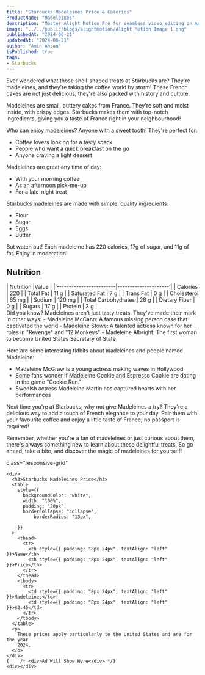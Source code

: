 ```yaml
---
title: "Starbucks Madeleines Price & Calories"
ProductName: "Madeleines" 
description: "Master Alight Motion Pro for seamless video editing on Android, iOS, and Tablets with our ultimate guide, unlocking advanced features and elevating your skills in 2024!"
image: "../../public/blogs/alightmotion/Alight Motion Image 1.png"
publishedAt: "2024-06-21"
updatedAt: "2024-06-21"
author: "Amin Ahsan"
isPublished: true
tags:
- Starbucks
---
```


Ever wondered what those shell-shaped treats at Starbucks are? They're madeleines, and they're taking the coffee world by storm! These French cakes are not just delicious; they're also packed with history and culture.

Madeleines are small, buttery cakes from France. They're soft and moist inside, with crispy edges. Starbucks makes them with top-notch ingredients, giving you a taste of France right in your neighbourhood!

Who can enjoy madeleines? Anyone with a sweet tooth! They're perfect for:
- Coffee lovers looking for a tasty snack
- People who want a quick breakfast on the go
- Anyone craving a light dessert

Madeleines are great any time of day:
- With your morning coffee
- As an afternoon pick-me-up
- For a late-night treat

Starbucks madeleines are made with simple, quality ingredients:
- Flour
- Sugar
- Eggs
- Butter

But watch out! Each madeleine has 220 calories, 17g of sugar, and 11g of fat. Enjoy in moderation!
## Nutrition
<div className="tables-container">
    | Nutrition               |Value                 |  
    |:------------------------|---------------------:|
    | Calories                | 220                  |
    | Total Fat               | 11 g                 |
    | Saturated Fat           | 7 g                  |
    | Trans Fat               | 0 g                  |
    | Cholesterol             | 65 mg                |
    | Sodium                  | 120 mg               |
    | Total Carbohydrates     | 28 g                 |
    | Dietary Fiber           | 0 g                  |
    | Sugars                  | 17 g                 |
    | Protein                 | 3 g                  |
  </div>
Did you know? Madeleines aren't just tasty treats. They've made their mark in other ways:
- Madeleine McCann: A famous missing person case that captivated the world
- Madeleine Stowe: A talented actress known for her roles in "Revenge" and "12 Monkeys"
- Madeleine Albright: The first woman to become United States Secretary of State

Here are some interesting tidbits about madeleines and people named Madeleine:
- Madeleine McGraw is a young actress making waves in Hollywood
- Some fans wonder if Madeleine Cookie and Espresso Cookie are dating in the game "Cookie Run."
- Swedish actress Madeleine Martin has captured hearts with her performances

Next time you're at Starbucks, why not give Madeleines a try? They're a delicious way to add a touch of French elegance to your day. Pair them with your favourite coffee and enjoy a little taste of France; no passport is required!

Remember, whether you're a fan of madeleines or just curious about them, there's always something new to learn about these delightful treats. So go ahead, take a bite, and discover the magic of madeleines for yourself!

<style jsx>{`
  .tables-container {
    display: flex;
    flex-direction: row;
    gap: 30px;
  }
  .table-wrapper {
    width: 500px; /* Adjust as needed */
  }
  @media (max-width: 768px) {
    .tables-container {
      flex-direction: column;
      gap: 0px; /* Adjust as needed */
    }
    .table-wrapper {
      width: 100%; /* Adjust as needed */
    }
  }
`}</style>


 <style jsx>{`
  @media (min-width: 768px) {
    .responsive-grid {
      display: grid;
      grid-template-columns: 1fr 1fr;
    }
  }
`}</style>

<div
  style={{
    backgroundColor: "#cee3de",
    borderLeft: "3px solid #0c7556",
   padding: "20px",
    paddingTop: "13px", // Add padding to the top
        display: "grid",
        height: "fit-content",
      }} 
      
  class="responsive-grid"

>
    <div>
      <h3>Starbucks Madeleines Price</h3>
      <table
        style={{
          backgroundColor: "white",
          width: "100%",
          padding: "20px",
          borderCollapse: "collapse",
              borderRadius: "13px",
          
        }}
      >
        <thead>
          <tr>
            <th style={{ padding: "8px 24px", textAlign: "left" }}>Name</th>
            <th style={{ padding: "8px 24px", textAlign: "left" }}>Price</th>
          </tr>
        </thead>
        <tbody>
          <tr>
            <td style={{ padding: "8px 24px", textAlign: "left" }}>Madeleines</td>
            <td style={{ padding: "8px 24px", textAlign: "left" }}>$2.45</td>
          </tr> 
        </tbody>
      </table>
      <p>
        These prices apply particularly to the United States and are for the year
        2024.
      </p>
    </div>
    {    /* <div>Ad Will Show Here</div> */}
    <div></div>
  </div>
